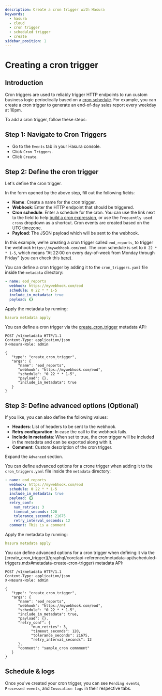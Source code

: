 ```yaml
---
description: Create a cron trigger with Hasura
keywords:
  - hasura
  - cloud
  - cron trigger
  - scheduled trigger
  - create
sidebar_position: 1
---
```



# Creating a cron trigger

## Introduction

Cron triggers are used to reliably trigger HTTP endpoints to run custom business logic periodically based on a [cron schedule](https://en.wikipedia.org/wiki/Cron). For example, you can create a cron trigger to generate an end-of-day sales report every weekday at 10pm.

To add a cron trigger, follow these steps:

## Step 1: Navigate to Cron Triggers

- Go to the `Events` tab in your Hasura console.
- Click `Cron Triggers`.
- Click `Create`.

<Thumbnail
  src="/img/graphql/core/event-triggers/create-cron.png"
  alt="Adding a cron trigger"
  width="1000px"
/>

## Step 2: Define the cron trigger

Let's define the cron trigger.

<Tabs className="api-tabs">
<TabItem value="console" label="Console">

In the form opened by the above step, fill out the following fields:

- **Name**: Create a name for the cron trigger.
- **Webhook**: Enter the HTTP endpoint that should be triggered.
- **Cron schedule**: Enter a schedule for the cron. You can use the link next to the field to help [build a cron expression](https://crontab.guru/#*_*_*_*_*), or use the `Frequently used crons` dropdown as a shortcut. Cron events are created based on the UTC timezone.
- **Payload**: The JSON payload which will be sent to the webhook.

<Thumbnail
  src="/img/graphql/core/event-triggers/define-cron-trigger.png"
  alt="Defining a cron trigger"
  width="550px"
/>

In this example, we're creating a cron trigger called `eod_reports`, to trigger the webhook `https://mywebhook.com/eod`. The cron schedule is set to `0 22 * * 1-5`, which means "At 22:00 on every day-of-week from Monday through Friday" (you can check this [here](https://crontab.guru/#0_22_*_*_1-5)). 

</TabItem>
<TabItem value="cli" label="CLI">

You can define a cron trigger by adding it to the `cron_triggers.yaml` file inside the `metadata` directory:

```yaml
- name: eod_reports
  webhook: https://mywebhook.com/eod
  schedule: 0 22 * * 1-5
  include_in_metadata: true
  payload: {}
```

Apply the metadata by running:

```yaml
hasura metadata apply
```

</TabItem>
<TabItem value="api" label="API">

You can define a cron trigger via the [create_cron_trigger](/graphql/core/api-reference/metadata-api/scheduled-triggers.mdx#metadata-create-cron-trigger) metadata API:

```http
POST /v1/metadata HTTP/1.1
Content-Type: application/json
X-Hasura-Role: admin

{
   "type": "create_cron_trigger",
   "args": {
      "name": "eod_reports",
      "webhook": "https://mywebhook.com/eod",
      "schedule": "0 22 * * 1-5",
      "payload": {},
      "include_in_metadata": true
   }
}
```

</TabItem>
</Tabs>

## Step 3: Define advanced options (Optional)

If you like, you can also define the following values:

- **Headers**: List of headers to be sent to the webhook.
- **Retry configuration**: In case the call to the webhook fails.
- **Include in metadata**: When set to true, the cron trigger will be included in the metadata and can be exported along with it.
- **Comment**: Custom description of the cron trigger.

<Tabs className="api-tabs">
<TabItem value="console" label="Console">

Expand the `Advanced` section.

<Thumbnail
  src="/img/graphql/core/event-triggers/advanced-cron.png"
  alt="Defining advanced options for a cron trigger"
  width="700px"
/>

</TabItem>
<TabItem value="cli" label="CLI">

You can define advanced options for a crone trigger when adding it to the `cron_triggers.yaml` file inside the `metadata` directory:

```yaml
- name: eod_reports
  webhook: https://mywebhook.com/eod
  schedule: 0 22 * * 1-5
  include_in_metadata: true
  payload: {}
  retry_conf:
    num_retries: 3
    timeout_seconds: 120
    tolerance_seconds: 21675
    retry_interval_seconds: 12
  comment: This is a comment
```

Apply the metadata by running:

```yaml
hasura metadata apply
```

</TabItem>
<TabItem value="api" label="API">
You can define advanced options for a cron trigger when defining it via the [create_cron_trigger](/graphql/core/api-reference/metadata-api/scheduled-triggers.mdx#metadata-create-cron-trigger) metadata API:

```http
POST /v1/metadata HTTP/1.1
Content-Type: application/json
X-Hasura-Role: admin

{
   "type": "create_cron_trigger",
   "args": {
      "name": "eod_reports",
      "webhook": "https://mywebhook.com/eod",
      "schedule": "0 22 * * 1-5",
      "include_in_metadata": true,
      "payload": {},
      "retry_conf": {
            "num_retries": 3,
            "timeout_seconds": 120,
            "tolerance_seconds": 21675,
            "retry_interval_seconds": 12
      },
      "comment": "sample_cron commment"
   }
}
```

</TabItem>
</Tabs>

## Schedule & logs

Once you've created your cron trigger, you can see `Pending events`, `Processed events`, and `Invocation logs` in their respective tabs.

<Thumbnail
  src="/img/graphql/core/event-triggers/pending-cron.png"
  alt="Schedule and logs for cron triggers"
  width="1200px"
/>
